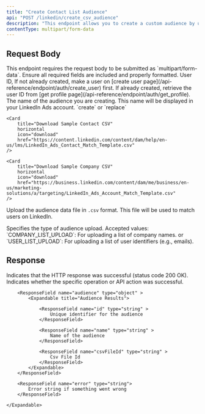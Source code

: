 ```yaml
---
title: "Create Contact List Audience"
api: "POST /linkedin/create_csv_audience"
description: "This endpoint allows you to create a custom audience by uploading a CSV file. The uploaded data is processed and matched against platform records to build a targeted audience for advertising purposes."
contentType: multipart/form-data
---
```


## Request Body

<Note>
	This endpoint requires the request body to be submitted as
	`multipart/form-data`. Ensure all required fields are included and properly
	formatted.
</Note>

<ParamField body="userId" type="string" required>
	User ID, If not already created, make a user on [create user
	page](/api-reference/endpoint/auth/create_user) first. If already created,
	retrieve the user ID from [get profile
	page](/api-reference/endpoint/auth/get_profile).
</ParamField>

<ParamField body="audienceName" type="string">
	The name of the audience you are creating. This name will be displayed in
	your LinkedIn Ads account.
</ParamField>

<ParamField body="mode" type="string" default="create">
	`create` or `replace`
</ParamField>

<ParamField body="csv" type="file" required>

    <Card
        title="Download Sample Contact CSV"
    	horizontal
        icon="download"
        href="https://content.linkedin.com/content/dam/help/en-us/lms/LinkedIn_Ads_Contact_Match_Template.csv"
    />

    <Card
        title="Download Sample Company CSV"
    	horizontal
        icon="download"
        href="https://business.linkedin.com/content/dam/me/business/en-us/marketing-solutions/a/targeting/LinkedIn_Ads_Account_Match_Template.csv"
    />

Upload the audience data file in `.csv` format. This file will be used to match users on LinkedIn.

</ParamField>

<ParamField body="type" type="string" required>
	Specifies the type of audience upload. Accepted values:
	`COMPANY_LIST_UPLOAD`: For uploading a list of company names. or
	`USER_LIST_UPLOAD`: For uploading a list of user identifiers (e.g., emails).
</ParamField>

## Response

<ResponseField name="success" type="boolean">
	Indicates that the HTTP response was successful (status code 200 OK).
</ResponseField>

<ResponseField name="results" type="object" >
	<Expandable title="Audience Results">
		<ResponseField name="success" type="boolean" >
			Indicates whether the specific operation or API action was successful.
		</ResponseField>

        <ResponseField name="audience" type="object" >
            <Expandable title="Audience Results">

                <ResponseField name="id" type="string" >
                    Unique identifier for the audience
                </ResponseField>

                <ResponseField name="name" type="string" >
                    Name of the audience
                </ResponseField>

                <ResponseField name="csvFileId" type="string" >
                    Csv File Id
                </ResponseField>
            </Expandable>
        </ResponseField>

        <ResponseField name="error" type="string">
    		Error string if something went wrong
    	</ResponseField>

    </Expandable>

</ResponseField>

